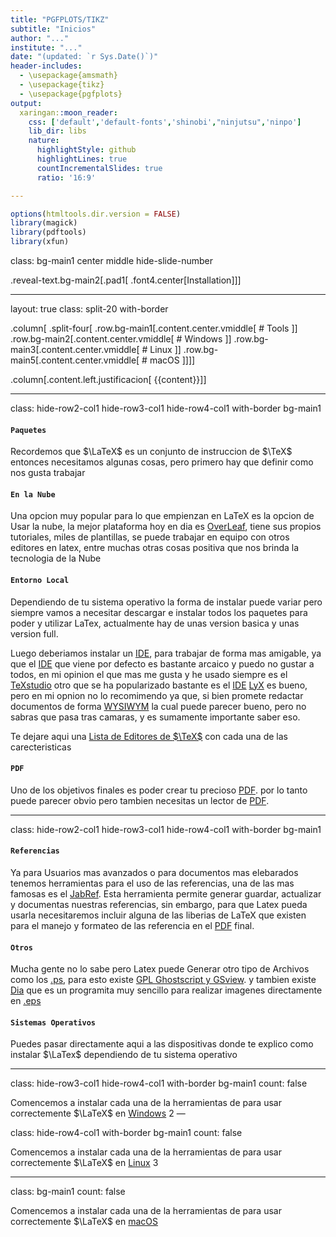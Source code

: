 ```yaml
---
title: "PGFPLOTS/TIKZ"
subtitle: "Inicios"
author: "..."
institute: "..."
date: "(updated: `r Sys.Date()`)"
header-includes: 
  - \usepackage{amsmath}
  - \usepackage{tikz}
  - \usepackage{pgfplots}
output:
  xaringan::moon_reader:
    css: ['default','default-fonts','shinobi',"ninjutsu",'ninpo']
    lib_dir: libs
    nature:
      highlightStyle: github
      highlightLines: true
      countIncrementalSlides: true
      ratio: '16:9'

---
```


```r
options(htmltools.dir.version = FALSE)
library(magick)
library(pdftools)
library(xfun)
```

class: bg-main1 center middle hide-slide-number

.reveal-text.bg-main2[.pad1[
.font4.center[Installation]
]]

---

layout: true
class: split-20 with-border

.column[
  .split-four[
  .row.bg-main1[.content.center.vmiddle[
# Tools
  ]]
  .row.bg-main2[.content.center.vmiddle[
# Windows
  ]]
  .row.bg-main3[.content.center.vmiddle[
# Linux
  ]]
  .row.bg-main5[.content.center.vmiddle[
# macOS
  ]]
]]

.column[.content.left.justificacion[
{{content}}
]]



---

class: hide-row2-col1 hide-row3-col1 hide-row4-col1 with-border bg-main1

#### `Paquetes`

Recordemos que $\LaTeX$ es un conjunto de instruccion de $\TeX$ entonces necesitamos algunas cosas, pero primero hay que definir como nos gusta trabajar

#### `En la Nube`

Una opcion muy popular para lo que empienzan en LaTeX es la opcion de Usar la nube, la mejor plataforma hoy en dia es [OverLeaf](www.overleaf.com), tiene sus propios tutoriales, miles de plantillas, se puede trabajar en equipo con otros editores en latex, entre muchas otras cosas positiva que nos brinda la tecnologia de la Nube

#### `Entorno Local`

Dependiendo de tu sistema operativo la forma de instalar puede variar pero siempre vamos a necesitar descargar e instalar todos los paquetes para poder y utilizar LaTex, actualmente hay de unas version basica y unas version full.

Luego deberiamos instalar un [IDE](https://en.wikipedia.org/wiki/Integrated_development_environment), para trabajar de forma mas amigable, ya que el [IDE](https://en.wikipedia.org/wiki/Integrated_development_environment) que viene por defecto es bastante arcaico y puedo no gustar a todos, en mi opinion el que mas me gusta y he usado siempre es el [TeXstudio](https://www.texstudio.org/) otro que se ha popularizado bastante es el [IDE](https://en.wikipedia.org/wiki/Integrated_development_environment) [LyX](https://www.lyx.org/) es bueno, pero en mi opnion no lo recomimendo ya que, si bien promete redactar documentos de forma [WYSIWYM](https://en.wikipedia.org/wiki/WYSIWYM) la cual puede parecer bueno, pero no sabras que pasa tras camaras, y es sumamente importante saber eso.

Te dejare aqui una [Lista de Editores de $\TeX$](https://en.wikipedia.org/wiki/Comparison_of_TeX_editors) con cada una de las carecteristicas

#### `PDF`

Uno de los objetivos finales es poder crear tu precioso [PDF](https://en.wikipedia.org/wiki/PDF). por lo tanto puede parecer obvio pero tambien necesitas un lector de [PDF](https://en.wikipedia.org/wiki/PDF).

---

class: hide-row2-col1 hide-row3-col1 hide-row4-col1 with-border bg-main1

#### `Referencias`

Ya para Usuarios mas avanzados o para documentos mas elebarados tenemos herramientas para el uso de las referencias, una de las mas famosas es el [JabRef](https://www.jabref.org/). Esta herramienta permite generar guardar, actualizar y documentas nuestras referencias, sin embargo, para que Latex pueda usarla necesitaremos incluir alguna de las liberias de LaTeX que existen para el manejo y formateo de las referencia en el [PDF](https://en.wikipedia.org/wiki/PDF) final.

#### `Otros`

Mucha gente no lo sabe pero Latex puede Generar otro tipo de Archivos como los [.ps](https://en.wikipedia.org/wiki/PostScript), para esto existe [GPL Ghostscript y GSview](http://pages.cs.wisc.edu/~ghost/). y tambien existe [Dia](http://dia-installer.de/index.html.es) que es un programita muy sencillo para realizar imagenes directamente en [.eps](https://en.wikipedia.org/wiki/Encapsulated_PostScript)

#### `Sistemas Operativos`
Puedes pasar directamente aqui a las dispositivas donde te explico como instalar $\LaTex$ dependiendo de tu sistema operativo


---

class: hide-row3-col1 hide-row4-col1 with-border bg-main1
count: false

Comencemos a instalar cada una de la herramientas de para usar correctemente $\LaTeX$ en [Windows](https://en.wikipedia.org/wiki/Microsoft_Windows)
2
---

class: hide-row4-col1 with-border bg-main1
count: false

Comencemos a instalar cada una de la herramientas de para usar correctemente $\LaTeX$ en [Linux](https://en.wikipedia.org/wiki/Linux)
3

---

class: bg-main1
count: false

Comencemos a instalar cada una de la herramientas de para usar correctemente $\LaTeX$ en [macOS](https://en.wikipedia.org/wiki/MacOS)
<br>







